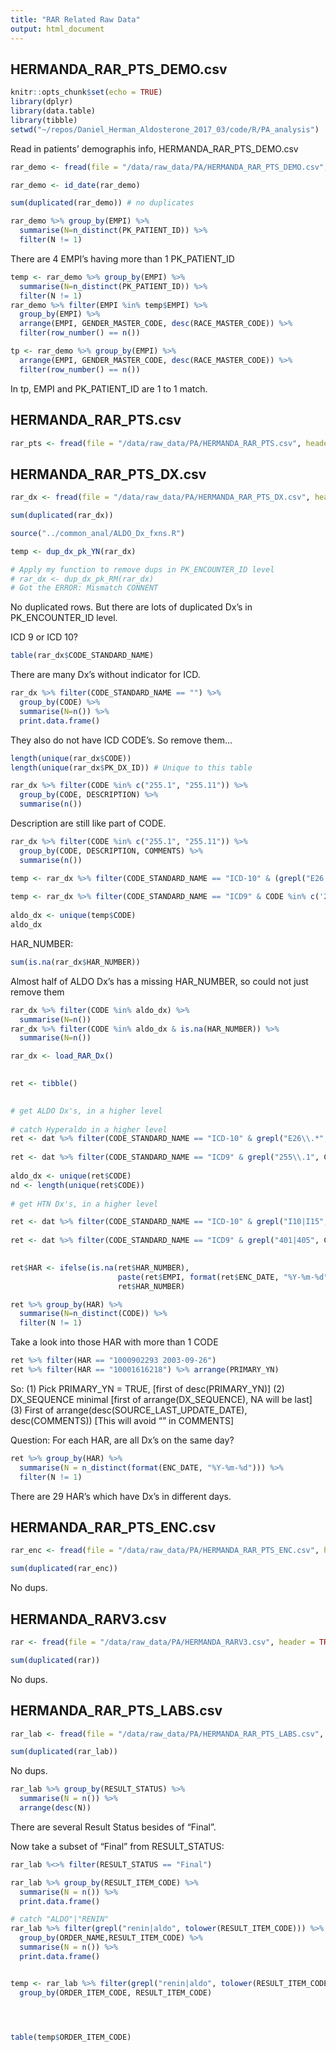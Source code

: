 ```yaml
---
title: "RAR Related Raw Data"
output: html_document
---
```


## HERMANDA_RAR_PTS_DEMO.csv
```r
knitr::opts_chunk$set(echo = TRUE)
library(dplyr)
library(data.table)
library(tibble)
setwd("~/repos/Daniel_Herman_Aldosterone_2017_03/code/R/PA_analysis")

```

Read in patients' demographis info, HERMANDA_RAR_PTS_DEMO.csv
```r
rar_demo <- fread(file = "/data/raw_data/PA/HERMANDA_RAR_PTS_DEMO.csv", header = TRUE, stringsAsFactors = FALSE)
```

```r
rar_demo <- id_date(rar_demo)

sum(duplicated(rar_demo)) # no duplicates
```

```r
rar_demo %>% group_by(EMPI) %>%
  summarise(N=n_distinct(PK_PATIENT_ID)) %>%
  filter(N != 1)
```
There are 4 EMPI's having more than 1 PK_PATIENT_ID
```r
temp <- rar_demo %>% group_by(EMPI) %>%
  summarise(N=n_distinct(PK_PATIENT_ID)) %>%
  filter(N != 1)
rar_demo %>% filter(EMPI %in% temp$EMPI) %>%
  group_by(EMPI) %>%
  arrange(EMPI, GENDER_MASTER_CODE, desc(RACE_MASTER_CODE)) %>%
  filter(row_number() == n())

tp <- rar_demo %>% group_by(EMPI) %>%
  arrange(EMPI, GENDER_MASTER_CODE, desc(RACE_MASTER_CODE)) %>%
  filter(row_number() == n())
```
In tp, EMPI and PK_PATIENT_ID are 1 to 1 match.


## HERMANDA_RAR_PTS.csv
```r
rar_pts <- fread(file = "/data/raw_data/PA/HERMANDA_RAR_PTS.csv", header = TRUE, stringsAsFactors = FALSE)

```



## HERMANDA_RAR_PTS_DX.csv
```r
rar_dx <- fread(file = "/data/raw_data/PA/HERMANDA_RAR_PTS_DX.csv", header = TRUE, stringsAsFactors = FALSE)
```

```r
sum(duplicated(rar_dx))

source("../common_anal/ALDO_Dx_fxns.R")

temp <- dup_dx_pk_YN(rar_dx)

# Apply my function to remove dups in PK_ENCOUNTER_ID level
# rar_dx <- dup_dx_pk_RM(rar_dx)
# Got the ERROR: Mismatch CONNENT
```
No duplicated rows. But there are lots of duplicated Dx's in PK_ENCOUNTER_ID level.




ICD 9 or ICD 10?
```r
table(rar_dx$CODE_STANDARD_NAME)
```
There are many Dx's without indicator for ICD.
```r
rar_dx %>% filter(CODE_STANDARD_NAME == "") %>%
  group_by(CODE) %>%
  summarise(N=n()) %>%
  print.data.frame()
```
They also do not have ICD CODE's. So remove them...


```r
length(unique(rar_dx$CODE))
length(unique(rar_dx$PK_DX_ID)) # Unique to this table
```
```r
rar_dx %>% filter(CODE %in% c("255.1", "255.11")) %>% 
  group_by(CODE, DESCRIPTION) %>%
  summarise(n())
```
Description are still like part of CODE.
```r
rar_dx %>% filter(CODE %in% c("255.1", "255.11")) %>% 
  group_by(CODE, DESCRIPTION, COMMENTS) %>%
  summarise(n())
```


```r
temp <- rar_dx %>% filter(CODE_STANDARD_NAME == "ICD-10" & (grepl("E26.0.", CODE) | CODE == "E26.9"))
    
temp <- rar_dx %>% filter(CODE_STANDARD_NAME == "ICD9" & CODE %in% c('255.10', '255.11', '255.1', '255.12')) %>% rbind(.,temp)
    
aldo_dx <- unique(temp$CODE)
aldo_dx
```



HAR_NUMBER:
```r
sum(is.na(rar_dx$HAR_NUMBER))
```

Almost half of ALDO Dx's has a missing HAR_NUMBER, so could not just remove them
```r
rar_dx %>% filter(CODE %in% aldo_dx) %>%
  summarise(N=n())
rar_dx %>% filter(CODE %in% aldo_dx & is.na(HAR_NUMBER)) %>%
  summarise(N=n())
```

```r
rar_dx <- load_RAR_Dx()

  
ret <- tibble()
  

# get ALDO Dx's, in a higher level
  
# catch Hyperaldo in a higher level
ret <- dat %>% filter(CODE_STANDARD_NAME == "ICD-10" & grepl("E26\\.*", CODE))
     
ret <- dat %>% filter(CODE_STANDARD_NAME == "ICD9" & grepl("255\\.1", CODE)) %>% rbind(.,ret)
      
aldo_dx <- unique(ret$CODE)
nd <- length(unique(ret$CODE))
    
# get HTN Dx's, in a higher level

ret <- dat %>% filter(CODE_STANDARD_NAME == "ICD-10" & grepl("I10|I15", CODE))
    
ret <- dat %>% filter(CODE_STANDARD_NAME == "ICD9" & grepl("401|405", CODE)) %>% rbind(.,ret)
    

ret$HAR <- ifelse(is.na(ret$HAR_NUMBER), 
                        paste(ret$EMPI, format(ret$ENC_DATE, "%Y-%m-%d")),
                        ret$HAR_NUMBER)

```

```r
ret %>% group_by(HAR) %>% 
  summarise(N=n_distinct(CODE)) %>%
  filter(N != 1)
```
Take a look into those HAR with more than 1 CODE
```r
ret %>% filter(HAR == "1000902293 2003-09-26")
ret %>% filter(HAR == "10001616218") %>% arrange(PRIMARY_YN)

```
So:
(1) Pick PRIMARY_YN = TRUE, [first of desc(PRIMARY_YN)]
(2) DX_SEQUENCE minimal [first of arrange(DX_SEQUENCE), NA will be last]
(3) First of arrange(desc(SOURCE_LAST_UPDATE_DATE), desc(COMMENTS)) [This will avoid "" in COMMENTS]


Question: For each HAR, are all Dx's on the same day?
```r
ret %>% group_by(HAR) %>%
  summarise(N = n_distinct(format(ENC_DATE, "%Y-%m-%d"))) %>%
  filter(N != 1)

```
There are 29 HAR's which have Dx's in different days.



## HERMANDA_RAR_PTS_ENC.csv
```r
rar_enc <- fread(file = "/data/raw_data/PA/HERMANDA_RAR_PTS_ENC.csv", header = TRUE, stringsAsFactors = FALSE)
```

```r
sum(duplicated(rar_enc))
```
No dups.


## HERMANDA_RARV3.csv
```r
rar <- fread(file = "/data/raw_data/PA/HERMANDA_RARV3.csv", header = TRUE, stringsAsFactors = FALSE)
```
```r
sum(duplicated(rar))
```
No dups.



## HERMANDA_RAR_PTS_LABS.csv
```r
rar_lab <- fread(file = "/data/raw_data/PA/HERMANDA_RAR_PTS_LABS.csv", header = TRUE, stringsAsFactors = FALSE)
```
```r
sum(duplicated(rar_lab))
```
No dups.

```r
rar_lab %>% group_by(RESULT_STATUS) %>%
  summarise(N = n()) %>% 
  arrange(desc(N))
```
There are several Result Status besides of "Final".


Now take a subset of "Final" from RESULT_STATUS:
```r
rar_lab %<>% filter(RESULT_STATUS == "Final")
```


```r
rar_lab %>% group_by(RESULT_ITEM_CODE) %>%
  summarise(N = n()) %>% 
  print.data.frame()

# catch "ALDO"|"RENIN"
rar_lab %>% filter(grepl("renin|aldo", tolower(RESULT_ITEM_CODE))) %>%
  group_by(ORDER_NAME,RESULT_ITEM_CODE) %>%
  summarise(N = n()) %>%
  print.data.frame()


temp <- rar_lab %>% filter(grepl("renin|aldo", tolower(RESULT_ITEM_CODE))) %>%
  group_by(ORDER_ITEM_CODE, RESULT_ITEM_CODE)




table(temp$ORDER_ITEM_CODE)
```





